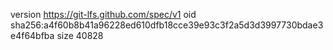 version https://git-lfs.github.com/spec/v1
oid sha256:a4f60b8b41a96228ed610dfb18cce39e93c3f2a5d3d3997730bdae3e4f64bfba
size 40828
